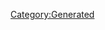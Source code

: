 {{Database/Music/MusicInfo
 |ID=87
 |Cov=85
 |Cd=21
 |Nam=84
 |Div=84
 |Ma=4
 |SerieId=1
 |SerieLogoId=1
 |WavId=85
 |VariationId=0
 |Dsc=84
 |Strt=10
 |ValkyrieBattle=1
 |ValkyrieIntro=1
 |ValkyrieIntroSky=1
 |DivaSolo=1
 |DivaMulti=1
 |Exp=4
}}
[[Category:Generated]]
